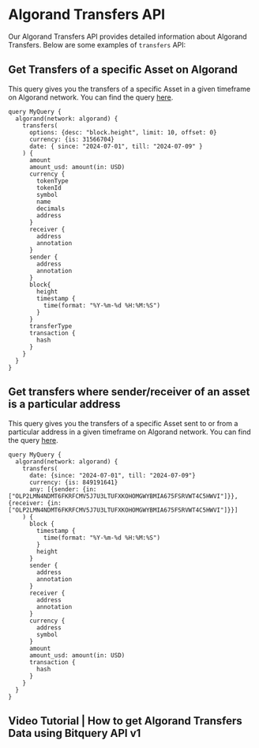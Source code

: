 # Algorand Transfers API

Our Algorand Transfers API provides detailed information about Algorand Transfers. Below are some examples of `transfers` API:

## Get Transfers of a specific Asset on Algorand

This query gives you the transfers of a specific Asset in a given timeframe on Algorand network.
You can find the query [here](https://ide.bitquery.io/All-the-transfers-of-an-asset-on-Algorand-Mainnet-in-a-specific-timeframe).

```
query MyQuery {
  algorand(network: algorand) {
    transfers(
      options: {desc: "block.height", limit: 10, offset: 0}
      currency: {is: 31566704}
      date: { since: "2024-07-01", till: "2024-07-09" }
    ) {
      amount
      amount_usd: amount(in: USD)
      currency {
        tokenType
        tokenId
        symbol
        name
        decimals
        address
      }
      receiver {
        address
        annotation
      }
      sender {
        address
        annotation
      }
      block{
        height
        timestamp {
          time(format: "%Y-%m-%d %H:%M:%S")
        }
      }
      transferType
      transaction {
        hash
      }
    }
  }
}

```

## Get transfers where sender/receiver of an asset is a particular address

This query gives you the transfers of a specific Asset sent to or from a particular address in a given timeframe on Algorand network.
You can find the query [here](https://ide.bitquery.io/traansfers-where-a-currency-is-sent-from-or-sent-to-a-particular-address).

```
query MyQuery {
  algorand(network: algorand) {
    transfers(
      date: {since: "2024-07-01", till: "2024-07-09"}
      currency: {is: 849191641}
      any: [{sender: {in: ["OLP2LMN4NDMT6FKRFCMV5J7U3LTUFXKOHOMGWYBMIA675FSRVWT4C5HWVI"]}}, {receiver: {in: ["OLP2LMN4NDMT6FKRFCMV5J7U3LTUFXKOHOMGWYBMIA675FSRVWT4C5HWVI"]}}]
    ) {
      block {
        timestamp {
          time(format: "%Y-%m-%d %H:%M:%S")
        }
        height
      }
      sender {
        address
        annotation
      }
      receiver {
        address
        annotation
      }
      currency {
        address
        symbol
      }
      amount
      amount_usd: amount(in: USD)
      transaction {
        hash
      }
    }
  }
}

```

## Video Tutorial | How to get Algorand Transfers Data using Bitquery API v1


<VideoPlayer url="https://www.youtube.com/watch?v=Wu4RVrFMJ4Y" />
